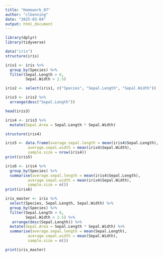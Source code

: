 ```yaml
---
title: "Homework_07"
author: "clbenning"
date: "2025-03-04"
output: html_document
---
```


```r
library(dplyr)
library(tidyverse)
```

```r
data("iris")
structure(iris)

iris1 <- iris %>%
  group_by(Species) %>%
  filter(Sepal.Length > 6,
         Sepal.Width > 2.5)

iris2 <- select(iris1, c("Species", "Sepal.Length", "Sepal.Width"))

iris3 <- iris2 %>%
  arrange(desc("Sepal.Length"))

head(iris3)

iris4 <- iris3 %>%
  mutate(Sepal.Area = Sepal.Length * Sepal.Width)

structure(iris4)

iris5 <- data.frame(average.sepal.length = mean(iris4$Sepal.Length),
          average.sepal.width = mean(iris4$Sepal.Width), 
          sample.size = nrow(iris4)) 
print(iris5)

iris6 <- iris4 %>%
  group_by(Species) %>%
  summarise(average.sepal.length = mean(iris4$Sepal.Length),
          average.sepal.width = mean(iris4$Sepal.Width), 
          sample.size = n())
print(iris6)
```

```r
iris_master <- iris %>%
  select(Species, Sepal.Length, Sepal.Width) %>%
  group_by(Species) %>%
  filter(Sepal.Length > 6,
         Sepal.Width > 2.5) %>%
   arrange(desc(Sepal.Length)) %>%
  mutate(Sepal.Area = Sepal.Length * Sepal.Width) %>%
  summarise(average.sepal.length = mean(Sepal.Length),
          average.sepal.width = mean(Sepal.Width), 
          sample.size = n())

print(iris_master)
```

